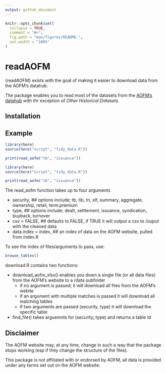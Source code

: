 ```yaml
---
output: github_document
---
```


<!-- README.md is generated from README.Rmd. Please edit that file -->

```r
knitr::opts_chunk$set(
  collapse = TRUE,
  comment = "#>",
  fig.path = "man/figures/README-",
  out.width = "100%"
)
```

# readAOFM

{readAOFM} exists with the goal of making it easier to download data from the AOFM's datahub.

The package enables you to read most of the datasets from the [AOFM's datahub](https://www.aofm.gov.au/data-hub) with thr exception of *Other Historical Datasets.*


## Installation

<!-- You can install readAOFM from [GitHub](https://github.com/) with: -->

<!-- ``` r -->
<!-- # install.packages("devtools") -->
<!-- devtools::install_github("joel23978/readAOFM") -->
<!-- ``` -->

## Example
```r
library(here)
source(here("script", "tidy_data.R"))

print(read_aofm("tb", "issuance"))

```


```r
library(here)
source(here("script", "tidy_data.R"))

print(read_aofm("tb", "issuance"))

```

The read_aofm function takes up to four arguments

- security, ## options include; tb, tib, tn, slf, summary, aggregate, ownership, retail, term.premium
- type, ## options include; dealt, settlement, issuance, syndication, buyback, turnover
- csv = FALSE, ## defaults to FALSE, if TRUE it will output a csv to /ouput with the cleaned data
- data.index = index, ## an index of data on the AOFM website, pulled from index.R


To see the index of files/arguments to pass, use:
```r
browse_tables()
```


download.R contains two functions:

- download_aofm_xlsx() enables you down a single file (or all data files) from the AOFM's website to a /data subfolder
  - if no argument is passed; it will download all files from the AOFM's webite
  - if an argument with multiple matches is passed it will download all matching tables
  - if two arguments are passed (security, type) it will download the specific table
- find_file() takes arguemnts for (security, type) and returns a table id




## Disclaimer

The AOFM website may, at any time, change in such a way that the package stops working (esp if they change the structure of the files).

This package is not affiliated with or endorsed by AOFM, all data is provided under any terms set out on the AOFM website.


